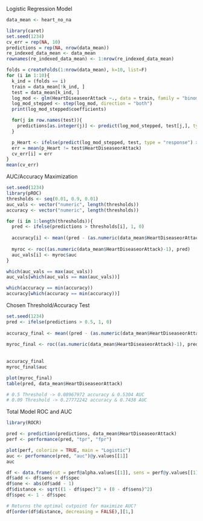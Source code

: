 Logistic Regression Model
```r
data_mean <- heart_no_na

library(caret)
set.seed(1234)
cv_err = rep(NA, 10)
predictions = rep(NA, nrow(data_mean))
re_indexed_data_mean <- data_mean
rownames(re_indexed_data_mean) <- 1:nrow(re_indexed_data_mean)

folds = createFolds(1:nrow(data_mean), k=10, list=F)
for (i in 1:10){
  k_ind = (folds == i)
  train = data_mean[!k_ind, ]
  test = data_mean[k_ind, ]
  log_mod <- glm(HeartDiseaseorAttack ~., data = train, family = "binomial")
  log_mod_stepped <- step(log_mod, direction = "both")
  print(log_mod_stepped$coefficients)

  for(j in row.names(test)){
    predictions[as.integer(j)] <- predict(log_mod_stepped, test[j,], type = "response")
  }

  p_Heart <- ifelse(predict(log_mod_stepped, test, type = "response") > 0.5, 1, 0)
  err = mean(p_Heart != test$HeartDiseaseorAttack)
  cv_err[i] = err
}
mean(cv_err)
```


AUC/Accuracy Maximization
```r
set.seed(1234)
library(pROC)
thresholds <- seq(0.01, 0.9, 0.01)
auc_vals <- vector("numeric", length(thresholds))
accuracy <- vector("numeric", length(thresholds))

for (i in 1:length(thresholds)){
  pred <- ifelse(predictions > thresholds[i], 1, 0)
  
  accuracy[i] <- mean((pred - (as.numeric(data_mean$HeartDiseaseorAttack)-1))^2)
  
  myroc <- roc((as.numeric(data_mean$HeartDiseaseorAttack)-1), pred)
  auc_vals[i] <- myroc$auc
}

which(auc_vals == max(auc_vals))
auc_vals[which(auc_vals == max(auc_vals))]

which(accuracy == min(accuracy))
accuracy[which(accuracy == min(accuracy))]
```


Chosen Threshold/Accuracy Test
```r
set.seed(1234)
pred <- ifelse(predictions > 0.5, 1, 0)
  
accuracy_final <- mean((pred - (as.numeric(data_mean$HeartDiseaseorAttack)-1))^2)
  
myroc_final <- roc((as.numeric(data_mean$HeartDiseaseorAttack)-1), pred)
  
  
accuracy_final
myroc_final$auc

plot(myroc_final)
table(pred, data_mean$HeartDiseaseorAttack)

# 0.5 Threshold -> 0.08967972 accuracy & 0.5304 AUC
# 0.09 Threshold -> 0.27772242 accuracy & 0.7438 AUC
```


Total Model ROC and AUC
```r
library(ROCR)

pred <- prediction(predictions, data_mean$HeartDiseaseorAttack)
perf <- performance(pred, "tpr", "fpr")

plot(perf, colorize = TRUE, main = "Logistic")
auc <- performance(pred, "auc")@y.values[[1]]
auc

df <- data.frame(cut = perf@alpha.values[[1]], sens = perf@y.values[[1]], spec = perf@x.values[[1]])
df$add <- df$sens + df$spec
df$one <- abs(df$add - 1)
df$distance <- sqrt((1 - df$spec)^2 + (0 - df$sens)^2)
df$spec <- 1 - df$spec

# Returns the optimal cutpoint for maximize AUC?
df[order(df$distance, decreasing = FALSE),][1,]
```
